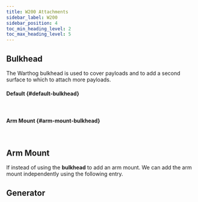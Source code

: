 ```yaml
---
title: W200 Attachments
sidebar_label: W200
sidebar_position: 4
toc_min_heading_level: 2
toc_max_heading_level: 5
---
```


## Bulkhead
The Warthog bulkhead is used to cover payloads and to add a second surface to which to attach more payloads.

#### Default {#default-bulkhead}
<W200BulkheadDefault/>
<br/>

#### Arm Mount {#arm-mount-bulkhead}
<W200BulkheadArmMount/>
<br/>

## Arm Mount
If instead of using the **bulkhead** to add an arm mount. We can add the arm mount independently using the following entry.

<W200ArmMount/>

## Generator
<W200Generator/>
